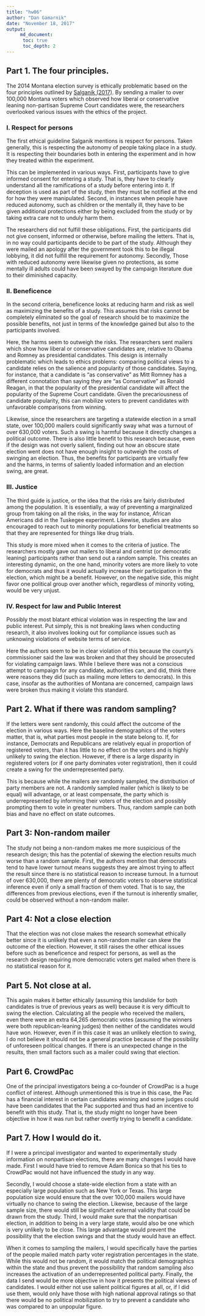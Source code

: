 ```yaml
---
title: "hw06"
author: "Dan Gamarnik"
date: "November 18, 2017"
output: 
     md_document:
      toc: true
      toc_depth: 2
---
```


## Part 1. The four principles.

The 2014 Montana election survey is ethically problematic based on the four principles outlined by [Salganik (2017)](http://www.bitbybitbook.com/en/ethics/ethics-activities/). By sending a mailer to over 100,000 Montana voters which observed how liberal or conservative leaning non-partisan Supreme Court candidates were, the researchers overlooked various issues with the ethics of the project.

### I. Respect for persons

The first ethical guideline Salganik mentions is respect for persons. Taken generally, this is respecting the autonomy of people taking place in a study. It is respecting their boundaries both in entering the experiment and in how they treated within the experiment.

This can be implemented in various ways. First, participants have to give informed consent for entering a study. That is, they have to clearly understand all the ramifications of a study before entering into it. If deception is used as part of the study, then they must be notified at the end for how they were manipulated. Second, in instances when people have reduced autonomy, such as children or the mentally ill, they have to be given additional protections either by being excluded from the study or by taking extra care not to unduly harm them.

The researchers did not fulfill these obligations. First, the participants did not give consent, informed or otherwise, before mailing the letters. That is, in no way could participants decide to be part of the study. Although they were mailed an apology after the government took this to be illegal lobbying, it did not fulfill the requirement for autonomy. Secondly, Those with reduced autonomy were likewise given no protections, as some mentally ill adults could have been swayed by the campaign literature due to their diminished capacity.

### II. Beneficence

In the second criteria, beneficence looks at reducing harm and risk as well as maximizing the benefits of a study. This assumes that risks cannot be completely eliminated so the goal of research should be to maximize the possible benefits, not just in terms of the knowledge gained but also to the participants involved.

Here, the harms seem to outweigh the risks. The researchers sent mailers which show how liberal or conservative candidates are, relative to Obama and Romney as presidential candidates. This design is internally problematic which leads to ethics problems: comparing political views to a candidate relies on the salience and popularity of those candidates. Saying, for instance, that a candidate is "as conservative" as Mitt Romney has a different connotation than saying they are "as Conservative" as Ronald Reagan, in that the popularity of the presidential candidate will affect the popularity of the Supreme Court candidate. Given the precariousness of candidate popularity, this can mobilize voters to prevent candidates with unfavorable comparisons from winning.

Likewise, since the researchers are targeting a statewide election in a small state, over 100,000 mailers could significantly sway what was a turnout of over 630,000 voters. Such a swing is harmful because it directly changes a political outcome. There is also little benefit to this research because, even if the design was not overly salient, finding out how an obscure state election went does not have enough insight to outweigh the costs of swinging an election. Thus, the benefits for participants are virtually few and the harms, in terms of saliently loaded information and an election swing, are great.

### III. Justice

The third guide is justice, or the idea that the risks are fairly distributed among the population. It is essentially, a way of preventing a marginalized group from taking on all the risks, in the way for instance, African Americans did in the Tuskegee experiment. Likewise, studies are also encouraged to reach out to minority populations for beneficial treatments so that they are represented for things like drug trials.

This study is more mixed when it comes to the criteria of justice. The researchers mostly gave out mailers to liberal and centrist (or democratic leaning) participants rather than send out a random sample. This creates an interesting dynamic, on the one hand, minority voters are more likely to vote for democrats and thus it would actually increase their participation in the election, which might be a benefit. However, on the negative side, this might favor one political group over another which, regardless of minority voting, would be very unjust.

### IV. Respect for law and Public Interest

Possibly the most blatant ethical violation was in respecting the law and public interest. Put simply, this is not breaking laws when conducting research, it also involves looking out for compliance issues such as unknowing violations of website terms of service.

Here the authors seem to be in clear violation of this because the county's commissioner said the law was broken and that they should be prosecuted for violating campaign laws. While I believe there was not a conscious attempt to campaign for any candidate, authorities can, and did, think there were reasons they did (such as mailing more letters to democrats). In this case, insofar as the authorities of Montana are concerned, campaign laws were broken thus making it violate this standard.

## Part 2. What if there was random sampling?

If the letters were sent randomly, this could affect the outcome of the election in various ways. Here the baseline demographics of the voters matter, that is, what parties most people in the state belong to. If, for instance, Democrats and Republicans are relatively equal in proportion of registered voters, than it has little to no effect on the voters and is highly unlikely to swing the election. However, if there is a large disparity in registered voters (or if one party dominates voter registration), then it could create a swing for the underrepresented party.

This is because while the mailers are randomly sampled, the distribution of party members are not. A randomly sampled mailer (which is likely to be equal) will advantage, or at least compensate, the party which is underrepresented by informing their voters of the election and possibly prompting them to vote in greater numbers. Thus, random sample can both bias and have no effect on state outcomes.

## Part 3: Non-random mailer

The study not being a non-random makes me more suspicious of the research design; this has the potential of skewing the election results much worse than a random sample. First, the authors mention that democrats tend to have lower turnout means suggests they are almost trying to affect the result since there is no statistical reason to increase turnout. In a turnout of over 630,000, there are plenty of democratic voters to observe statistical inference even if only a small fraction of them voted. That is to say, the differences from previous elections, even if the turnout is inherently smaller, could be observed without a non-random mailer.

## Part 4: Not a close election

That the election was not close makes the research somewhat ethically better since it is unlikely that even a non-random mailer can skew the outcome of the election. However, it still raises the other ethical issues before such as beneficence and respect for persons, as well as the research design requiring more democratic voters get mailed when there is no statistical reason for it.

## Part 5. Not close at al.

This again makes it better ethically (assuming this landslide for both candidates is true of previous years as well) because it is very difficult to swing the election. Calculating all the people who received the mailers, even there were an extra 64,265 democratic votes (assuming the winners were both republican-leaning judges) then neither of the candidates would have won. However, even if in this case it was an unlikely election to swing, I do not believe it should not be a general practice because of the possibility of unforeseen political changes. If there is an unexpected change in the results, then small factors such as a mailer could swing that election.

## Part 6. CrowdPac

One of the principal investigators being a co-founder of CrowdPac is a huge conflict of interest. Although unmentioned this is true in this case, the Pac has a financial interest in certain candidates winning and some judges could have been candidates that the Pac supported and thus had an incentive to benefit with this study. That is, the study might no longer have been objective in how it was run but rather overtly trying to benefit a candidate.

## Part 7. How I would do it.

If I were a principal investigator and wanted to experimentally study information on nonpartisan elections, there are many changes I would have made. First I would have tried to remove Adam Bonica so that his ties to CrowdPac would not have influenced the study in any way.

Secondly, I would choose a state-wide election from a state with an especially large population such as New York or Texas. This large population size would ensure that the over 100,000 mailers would have virtually no chance to swing the election. Likewise, because of the large sample size, there would still be significant external validity that could be drawn from the study. Third, I would make sure that the nonpartisan election, in addition to being in a very large state, would also be one which is very unlikely to be close. This large advantage would prevent the possibility that the election swings and that the study would have an effect.

When it comes to sampling the mailers, I would specifically have the parties of the people mailed match party voter registration percentages in the state. While this would not be random, it would match the political demographics within the state and thus prevent the possibility that random sampling also increases the activation of an underrepresented political party. Finally, the data I send would be more objective in how it presents the political views of candidates. I would either not use salient political figures at all, or, if I did use them, would only have those with high national approval ratings so that there would be no political mobilization to try to prevent a candidate who was compared to an unpopular figure. 









